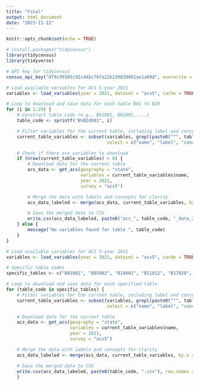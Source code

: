 ```yaml
---
title: "Final"
output: html_document
date: "2023-11-12"
---
```


```r
knitr::opts_chunk$set(echo = TRUE)
```

```r
# install.packages("tidycensus")
library(tidycensus)
library(tidyverse)
```

```r
# API key for tidycensus
census_api_key("879c99305c92c44bc76fa12b239039001ae1a69d", overwrite = TRUE, install = TRUE)
```


```r
# Load available variables for ACS 5-year 2021
variables <- load_variables(year = 2021, dataset = "acs5", cache = TRUE)

# Loop to download and save data for each table B01 to B29
for (i in 1:29) {
    # Construct table code (e.g., B01001, B02001, ...)
    table_code <- sprintf("B%02d001", i)

    # Filter variables for the current table, including label and concept
    current_table_variables <- subset(variables, grepl(paste0("^", table_code), variables$name), 
                                      select = c("name", "label", "concept"))

    # Check if there are variables to download
    if (nrow(current_table_variables) > 0) {
        # Download data for the current table
        acs_data <- get_acs(geography = "state", 
                            variables = current_table_variables$name, 
                            year = 2021, 
                            survey = "acs5")

        # Merge the data with labels and concepts for clarity
        acs_data_labeled <- merge(acs_data, current_table_variables, by.x = "variable", by.y = "name")

        # Save the merged data to CSV
        write.csv(acs_data_labeled, paste0("acs_", table_code, "_data_2021_labeled.csv"), row.names = FALSE)
    } else {
        message("No variables found for table ", table_code)
    }
}
```

```r
# Load available variables for ACS 5-year 2021
variables <- load_variables(year = 2021, dataset = "acs5", cache = TRUE)

# Specific table codes
specific_tables <- c("B01002", "B05002", "B14001", "B11012", "B17020", "B19122", "B21001", "B22001", "B23025", "B28010")

# Loop to download and save data for each specified table
for (table_code in specific_tables) {
    # Filter variables for the current table, including label and concept
    current_table_variables <- subset(variables, grepl(paste0("^", table_code), variables$name), 
                                      select = c("name", "label", "concept"))

    # Download data for the current table
    acs_data <- get_acs(geography = "state", 
                        variables = current_table_variables$name, 
                        year = 2021, 
                        survey = "acs5")

    # Merge the data with labels and concepts for clarity
    acs_data_labeled <- merge(acs_data, current_table_variables, by.x = "variable", by.y = "name")

    # Save the merged data to CSV
    write.csv(acs_data_labeled, paste0(table_code, ".csv"), row.names = FALSE)
    }
```

